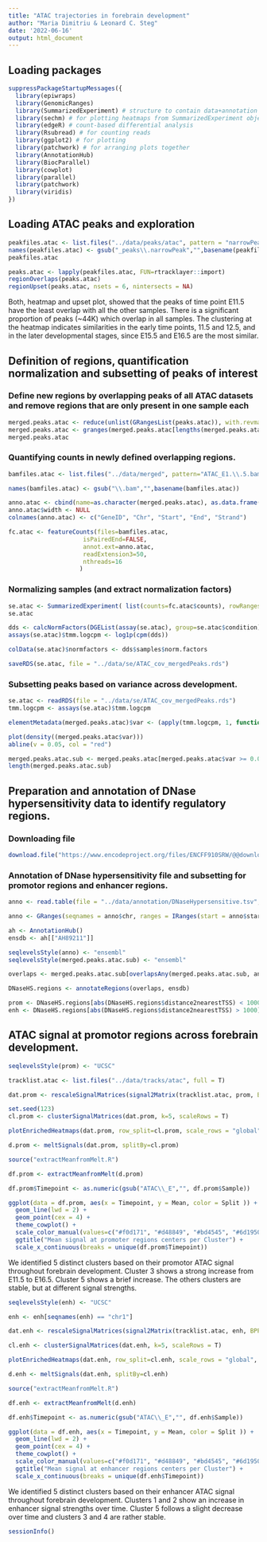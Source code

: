 ```yaml
---
title: "ATAC trajectories in forebrain development"
author: "Maria Dimitriu & Leonard C. Steg"
date: '2022-06-16'
output: html_document
---
```



## Loading packages
```r
suppressPackageStartupMessages({
  library(epiwraps)
  library(GenomicRanges)
  library(SummarizedExperiment) # structure to contain data+annotation
  library(sechm) # for plotting heatmaps from SummarizedExperiment objects
  library(edgeR) # count-based differential analysis
  library(Rsubread) # for counting reads
  library(ggplot2) # for plotting
  library(patchwork) # for arranging plots together
  library(AnnotationHub)
  library(BiocParallel)
  library(cowplot)
  library(parallel)
  library(patchwork)
  library(viridis)
})
```

## Loading ATAC peaks and exploration
```r

peakfiles.atac <- list.files("../data/peaks/atac", pattern = "narrowPeak", full=TRUE)
names(peakfiles.atac) <- gsub("_peaks\\.narrowPeak","",basename(peakfiles.atac))
peakfiles.atac

peaks.atac <- lapply(peakfiles.atac, FUN=rtracklayer::import)
regionOverlaps(peaks.atac)
regionUpset(peaks.atac, nsets = 6, nintersects = NA)

```
Both, heatmap and upset plot, showed that the peaks of time point E11.5 have the least overlap with all the other samples. There is a significant proportion of peaks (~44K) which overlap in all samples. The clustering at the heatmap indicates similarities in the early time points, 11.5 and 12.5, and in the later developmental stages, since E15.5 and E16.5 are the most similar.

## Definition of regions, quantification normalization and subsetting of peaks of interest

### Define new regions by overlapping peaks of all ATAC datasets and remove regions that are only present in one sample each
```r
merged.peaks.atac <- reduce(unlist(GRangesList(peaks.atac)), with.revmap=TRUE)
merged.peaks.atac <- granges(merged.peaks.atac[lengths(merged.peaks.atac$revmap)>1])
merged.peaks.atac
```

### Quantifying counts in newly defined overlapping regions. 
```r

bamfiles.atac <- list.files("../data/merged", pattern="ATAC_E1.\\.5.bam$", full=TRUE)

names(bamfiles.atac) <- gsub("\\.bam","",basename(bamfiles.atac))

anno.atac <- cbind(name=as.character(merged.peaks.atac), as.data.frame(merged.peaks.atac))
anno.atac$width <- NULL
colnames(anno.atac) <- c("GeneID", "Chr", "Start", "End", "Strand")

fc.atac <- featureCounts(files=bamfiles.atac, 
                     isPairedEnd=FALSE,
                     annot.ext=anno.atac,    
                     readExtension3=50, 
                     nthreads=16        
                    )
```

### Normalizing samples (and extract normalization factors) 
```r
se.atac <- SummarizedExperiment( list(counts=fc.atac$counts), rowRanges=merged.peaks.atac )
se.atac

dds <- calcNormFactors(DGEList(assay(se.atac), group=se.atac$condition))
assays(se.atac)$tmm.logcpm <- log1p(cpm(dds))

colData(se.atac)$normfactors <- dds$samples$norm.factors

saveRDS(se.atac, file = "../data/se/ATAC_cov_mergedPeaks.rds")
```

### Subsetting peaks based on variance across development. 
```r
se.atac <- readRDS(file = "../data/se/ATAC_cov_mergedPeaks.rds")
tmm.logcpm <- assays(se.atac)$tmm.logcpm

elementMetadata(merged.peaks.atac)$var <- (apply(tmm.logcpm, 1, function (x){var(x, na.rm = TRUE)})) 

plot(density((merged.peaks.atac$var)))
abline(v = 0.05, col = "red")

merged.peaks.atac.sub <- merged.peaks.atac[merged.peaks.atac$var >= 0.05]
length(merged.peaks.atac.sub)
```
## Preparation and annotation of DNase hypersensitivity data to identify regulatory regions.

### Downloading file
```r
download.file("https://www.encodeproject.org/files/ENCFF910SRW/@@download/ENCFF910SRW.tsv", "../data/annotation/DNaseHypersensitive.tsv")
```

### Annotation of DNase hypersensitivity file and subsetting for promotor regions and enhancer regions. 
```r
anno <- read.table(file = "../data/annotation/DNaseHypersensitive.tsv", sep = '\t', header = TRUE)

anno <- GRanges(seqnames = anno$chr, ranges = IRanges(start = anno$start, end = anno$end))

ah <- AnnotationHub()
ensdb <- ah[["AH89211"]]

seqlevelsStyle(anno) <- "ensembl"
seqlevelsStyle(merged.peaks.atac.sub) <- "ensembl"

overlaps <- merged.peaks.atac.sub[overlapsAny(merged.peaks.atac.sub, anno)]

DNaseHS.regions <- annotateRegions(overlaps, ensdb)

prom <- DNaseHS.regions[abs(DNaseHS.regions$distance2nearestTSS) < 1000]
enh <- DNaseHS.regions[abs(DNaseHS.regions$distance2nearestTSS) > 1000]

```
## ATAC signal at promotor regions across forebrain development.

```r
seqlevelsStyle(prom) <- "UCSC"

tracklist.atac <- list.files("../data/tracks/atac", full = T)

dat.prom <- rescaleSignalMatrices(signal2Matrix(tracklist.atac, prom, BPPARAM = MulticoreParam(detectCores())),scaleFactors=1/se.atac$normfactors)

set.seed(123) 
cl.prom <- clusterSignalMatrices(dat.prom, k=5, scaleRows = T)

plotEnrichedHeatmaps(dat.prom, row_split=cl.prom, scale_rows = "global", mean_color = c("1"="#F0D171", "2"="#D48849", "3"="#BD4545", "4"="#6D1950", "5" ="#20073A"))
```
```r
d.prom <- meltSignals(dat.prom, splitBy=cl.prom)

source("extractMeanfromMelt.R")

df.prom <- extractMeanfromMelt(d.prom)

df.prom$Timepoint <- as.numeric(gsub("ATAC\\_E","", df.prom$Sample))

ggplot(data = df.prom, aes(x = Timepoint, y = Mean, color = Split )) + 
  geom_line(lwd = 2) + 
  geom_point(cex = 4) + 
  theme_cowplot() +
  scale_color_manual(values=c("#f0d171", "#d48849", "#bd4545", "#6d1950", "#20073a")) +
  ggtitle("Mean signal at promoter regions centers per Cluster") +
  scale_x_continuous(breaks = unique(df.prom$Timepoint))
```

We identified 5 distinct clusters based on their promotor ATAC signal throughout forebrain development. Cluster 3 shows a strong increase from E11.5 to E16.5. Cluster 5 shows a brief increase. The others clusters are stable, but at different signal strengths.


```r

seqlevelsStyle(enh) <- "UCSC"

enh <- enh[seqnames(enh) == "chr1"]

dat.enh <- rescaleSignalMatrices(signal2Matrix(tracklist.atac, enh, BPPARAM = MulticoreParam(detectCores())),scaleFactors=1/se.atac$normfactors)

cl.enh <- clusterSignalMatrices(dat.enh, k=5, scaleRows = T)

plotEnrichedHeatmaps(dat.enh, row_split=cl.enh, scale_rows = "global", mean_color = c("1"="#F0D171", "2"="#D48849", "3"="#BD4545", "4"="#6D1950", "5" ="#20073A"))
```

```r
d.enh <- meltSignals(dat.enh, splitBy=cl.enh)

source("extractMeanfromMelt.R")

df.enh <- extractMeanfromMelt(d.enh)

df.enh$Timepoint <- as.numeric(gsub("ATAC\\_E","", df.enh$Sample))

ggplot(data = df.enh, aes(x = Timepoint, y = Mean, color = Split )) + 
  geom_line(lwd = 2) + 
  geom_point(cex = 4) + 
  theme_cowplot() +
  scale_color_manual(values=c("#f0d171", "#d48849", "#bd4545", "#6d1950", "#20073a")) +
  ggtitle("Mean signal at enhancer regions centers per Cluster") +
  scale_x_continuous(breaks = unique(df.enh$Timepoint))
```
We identified 5 distinct clusters based on their enhancer ATAC signal throughout forebrain development. Clusters 1 and 2 show an increase in enhancer signal strengths over time. Cluster 5 follows a slight decrease over time and clusters 3 and 4 are rather stable.


```r
sessionInfo()
```

